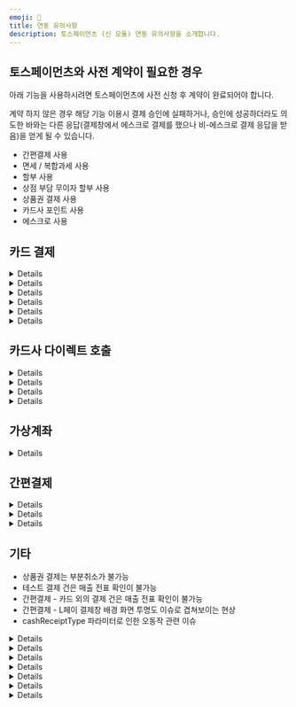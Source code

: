 ```yaml
---
emoji: 📍
title: 연동 유의사항
description: 토스페이먼츠 (신 모듈) 연동 유의사항을 소개합니다.
---
```





## 토스페이먼츠와 사전 계약이 필요한 경우

아래 기능을 사용하시려면 토스페이먼츠에 사전 신청 후 계약이 완료되어야 합니다.

계약 하지 않은 경우 해당 기능 이용시 결제 승인에 실패하거나, 승인에 성공하더라도 의도한 바와는 다른 응답(결제창에서 에스크로 결제를 했으나 비-에스크로 결제 응답을 받음)을 얻게 될 수 있습니다.

* 간편결제 사용
* 면세 / 복합과세 사용
* 할부 사용
* 상점 부담 무이자 할부 사용
* 상품권 결제 사용
* 카드사 포인트 사용
* 에스크로 사용

## 카드 결제

<Details>
<p slot="summary">appCard 파라미터는 일부 카드사에 대해서만 적용 됨</p>

토스페이먼츠의 경우 카드 결제시, 앱 카드로만 결제할 수 있도록 제한하는 appCard 파라미터를 지원하지만 지원 범위가 아래와 같이 제한적입니다.

* 지원 가능 카드: 국민, 농협, 롯데, 삼성, 신한, 현대, 우리, 하나
* 지원 불가 카드: 씨티

</Details>

<Details>
<p slot="summary">display.card_quota 파라미터는 다른 PG사와 다르게 동작 함</p>

display.card\_quota 파라미터로 결제창에 렌더링 될 할부 개월수 리스트를 제어할 수 있습니다. 다른 PG사는 전달한 값만 렌더링 되지만, 토스페이먼츠의 경우에는 토스페이먼츠 자체 정책에 따라 **일시불 \~ 전달한 값 중 최대값까지 모두 렌더링**됩니다.

*   예1. 일시불만 허용

    ```jsx
    display: {
      card_quota: [0]
    }
    ```
*   예2. 5개월만 허용

    ```jsx
    display: {
      card_quota: [5]
    }
    ```
*   예3. \[토스페이먼츠] 일시불 \~ 5개월까지 허용

    ```jsx
    display: {
      card_quota: [3, 5] // 3과 5 중에 최대값이 5이기 때문에 일시불 ~ 5개월까지 모두 렌더링 된다
    }
    ```
*   예3. \[타 PG사] 일시불 \~ 5개월까지 허용

    ```jsx
    display: {
      card_quota: [0, 1, 2, 3, 4, 5]
    }
    ```
* 예4. \[토스페이먼츠] 3개월과 5개월만 허용 → **불가능**
* 예5. \[타 PG사] 3개월과 5개월만 허용

</Details>

<Details>
<p slot="summary">무이자 할부가 적용 되어도 ISP 계열 카드로 결제시에는 “무이자” 표기가 되지 않음</p>

가맹점은 토스페이먼츠와 사전 계약 또는 카드사 정책에 따라 무이자 할부 기능을 사용할 수 있습니다. 이에 따라 결제창 내에서 각 카드 사별 최대 무이자 할부 개월수에 따라 할부 개월수 옆에 “무이자” 또는 “무”라고 표기 됩니다.

*   예1. 삼성카드 - 최대 3개월 무이자 할부 적용 → 3개월까지 “무” 표기\\

    <figure><img src="/gitbook-assets/ko/image (176).png" alt=""/><figcaption></figcaption></figure>

하지만 ISP 계열 카드의 경우에는 실제로 무이자가 적용된다고 하더라도 “무이자” 여부가 표기되지 않습니다.

*   예2. BC카드 - 최대 12개월 무이자 할부 적용 → 표기 없음 → 실제 결제 승인시 무이자 할부 적용은 됨\\

    <figure><img src="/gitbook-assets/ko/image (185).png" alt=""/><figcaption></figcaption></figure>

이는 ISP 계열 카드사 결제시 사용되는 페이북 앱 특성에 따른 것으로 실제 결제 승인시에는 정상적으로 무이자 할부가 적용됩니다.

</Details>

<Details>
<p slot="summary">할부 기간 선택 관련 이슈</p>

모바일 웹 - 카드 결제시 토스페이먼츠 결제창 내에서 간편결제의 경우 할부 기간 선택이 불가능하고, 간편결제 외의 모든 카드사의 경우엔 할부 기간 선택이 가능합니다.

* 모바일 웹 - 간편결제 외 카드사: 할부 기간 선택 가능\
  ![](</gitbook-assets/ko/image (178).png>)
* 모바일 웹 - 간편결제: 할부 기간 선택 불가능\
  ![](</gitbook-assets/ko/image (351).png>)

반면, PC - 카드 결제 - ISP계열의 경우에는 토스페이먼츠 결제창 내에서도 할부 기간 선택이 불가능 하며, 대신 ISP 페이북 팝업에서는 선택이 가능합니다.

* PC - 카드결제 - ISP 선택: 할부 기간 선택 불가능\
  <img src="/gitbook-assets/ko/image (184).png" alt="" data-size="original"/>
* PC - 카드결제 - ISP 선택 - 페이북 팝업: 할부 기간 선택 가능

다소 헷갈릴 수 있으나 간편결제는 간편결제 앱에서 할부 개월수를 선택할 수 있어 토스페이먼츠 결제창에서 선택할 수 없다는 토스 답변이 있었습니다.

</Details>

<Details>
<p slot="summary">카카오페이 13개월 이상 할부 개월수 불가능한 이슈</p>

카카오페이 자체에서 13개월 이상 할부 결제를 지원하지 않기 때문에, 카카오페이로는 최대 12개월까지 할부 결제가 가능합니다.

</Details>

<Details>
<p slot="summary">카카오페이 일부 카드의 경우 카드 정보를 확인할 수 없는 이슈</p>

카카오페이로 결제시 일부 카드(2022년 6월 이후 카드사 측에서 신규 생성 된 카드)의 경우, 카카오페이 → 토스페이먼츠로 카드 정보를 정상적으로 내려주지 않기 때문에 포트원 REST API로 결제내역 조회(GET /payments/{imp\_uid})시 카드사 정보(card\_code: 카드 코드, card\_name: 카드 이름)를 확인할 수 없습니다.

</Details>

## 카드사 다이렉트 호출

<Details>
<p slot="summary">고정 할부 개월수(card.direct.quota)를 보내지 않으면 무조건 일시불로 결제 됨</p>

토스페이먼츠는 카드사 다이렉트 호출시 **quota 값을 전달하지 않는 경우에는 무조건 일시불로 결제**가 됩니다.

따라서 카드사 다이렉트 호출시에는 반드시 구매자가 할부 개월수를 선택할 수 있는 UI/UX를 만들어주신 후 결제창 호출(IMP.request\_pay)시 card.direct.quota값을 넘겨야 합니다.

*   예1. 현대카드 다이렉트 호출 → 무조건 일시불로 결제 됨

    ```jsx
    card: {
      direct: {
        code: '367'
      }
    }
    ```

<!---->

*   예2. 삼성카드 다이렉트 호출 + 5개월 고정 할부 개월수 지정 → 5개월 할부 적용

    ```jsx
    {
      card: {
        direct: {
          code: '365',
          quota: 5
        }
      }
    }
    ```

</Details>

<Details>
<p slot="summary">고정 할부 개월수(card.direct.quota)를 보내도 카드 결제창에서 결제 될 할부 개월수를 확인할 수 없음</p>

카드사 다이렉트 호출시 quota 값을 보내도 **실제로 카드사 결제창에서는 결제시 적용 될 할부 개월수를 확인할 수 없습니다.** (물론 실제 승인시에는 전달한 quota값 만큼 할부 적용이 됨)

단, ISP 계열의 카드사인 경우에는 페이북 팝업에서 확인이 가능하며 이 값을 사용자가 변경 할 수는 없습니다.

*   예. BC카드 다이렉트 호출 + 5개월 고정 할부 개월수 지정\\

    <figure><img src="/gitbook-assets/ko/image (181).png" alt=""/><figcaption></figcaption></figure>

<pre class="language-javascript"><code class="lang-javascript">card: {
  direct: {
<strong>    code: '361',
</strong>    quota: 5
  }
}
</code></pre>

</Details>

<Details>
<p slot="summary">페이북을 통한 ISP 계열 카드 결제시, 카드 번호가 정상적으로 내려오지 않음</p>

페이북 통한 ISP 계열 카드 결제시 토스페이먼츠로부터 실제 카드 번호와 다른 9200으로 시작하는 카드 번호가 내려오고 있어 결제 승인 내역 조회(POST /payments/{imp\_uid})시 응답되는 카드 번호(card\_numer)가 정확하지 않습니다.

</Details>

<Details>
<p slot="summary">사파리 브라우저에서 ISP 계열 카드 결제 불가능</p>

사파리 브라우저에서 ISP 계열 카드 결제를 위한 페이북 팝업 호출에 이슈가 있습니다. 이는 토스페이먼츠 결제창에서 페이북으로 넘어가는 과정에서 발생하는 이슈로 포트원과는 무관합니다.

</Details>

## 가상계좌

<Details>
<p slot="summary">가상계좌 발급 완료시 예금주 명 알 수 없음</p>

토스페이먼츠는 가상계좌 발급 완료시 발급 된 가상계좌의 **예금주 명을 전달해주지 않습니다**. 따라서 포트원 REST API로 결제내역 조회(GET /payments/{imp\_uid})시 `vbank_holder`가 null로 전달됩니다.

실제 가상계좌 예금주 명은 토스페이먼츠와 계약된 가맹점 이름과 동일하다고 하니, 참고 부탁드립니다.

</Details>

## 간편결제

<Details>
<p slot="summary">대부분의 간편결제에 대해 결제 테스트 불가능</p>

토스페이먼츠는 SSGPAY, 네이버페이, 카카오페이, 페이코 등 대부분의 간편결제에 대해 결제 테스트 기능을 제공하고 있지 않습니다. 따라서 테스트용 설정으로 간편결제를 시도하면 `[PAY_PROCESS_ABORTED] Toss Payments와 계약된 결제수단(SSG)이 아닙니다.` 와 같은 에러 메시지가 리턴되면서 결제창이 호출되지 않습니다. 이 경우 토스페이먼츠와 실 상점 계약을 하여 실 상점 정보를 포트원 관리자페이지에 다시 등록한 후 시도하셔야 합니다.

</Details>

<Details>
<p slot="summary">카드 외 복합 결제 건에 대해서는 정확한 결제 수단 정보 확인 불가능</p>

간편결제로는 여러가지 결제수단으로 결제 할 수도 있고 각 결제 수단을 혼합하여 복합 결제를 할 수도 있습니다. 이때 토스페이먼츠는 구매자가 정확히 어떤 방식으로 결제했는지 데이터를 내려주지 않으며 그 내용은 아래와 같습니다.

1. 카드로 결제한 경우에는 카드 정보(카드사, 카드 유형 등)를 확인할 수 있습니다.
2. 하지만 카드 외의 결제 수단으로 결제를 한 경우에는, 결제 수단 세부 정보(어떤 은행, 포인트, 머니인지)를 확인할 수 없습니다.
3. 카드가 포함 된 결제 건인지 아닌지는 구분이 됩니다. 따라서 카드가 포함 된 결제 건이면 결제 수단을 `card` 로 기록합니다.
4. 하지만 계좌 / 포인트 / 머니 중 어떤 것으로 결제 됐는지 구분되지 않습니다. 따라서 카드가 포함 되지 않은 결제 건이면 결제 수단을 `point`로 기록합니다. 실제로 등록된 계좌로 결제 됐다고 하더라도 포인트나 머니로 결제 된 것과 구분되지 않기 때문에 결제 수단을 `trans`로 저장하지 않습니다.

</Details>

<Details>
<p slot="summary">고정 할부 개월수 적용해도 일시불과 함께 표기</p>

네이버페이, L페이, 토스페이, 삼성페이 등 일부 간편결제사의 경우 해당 간편결제사의 정책에 따라 **고정 할부 개월수를 설정하더라도 일시불과 함께 렌더링**됩니다.

*   예. 네이버페이 - 5개월 고정 할부 설정시, 일시불과 5개월 할부 모두 선택 가능

    ```jsx
    {
    	pay_method: 'naverpay',
    	display: {
    		card_quota: [5]
    	}
    }
    ```

    <figure><img src="/gitbook-assets/ko/image (179).png" alt=""/><figcaption></figcaption></figure>

</Details>

## 기타

* 상품권 결제는 부분취소가 불가능
* 테스트 결제 건은 매출 전표 확인이 불가능
* 간편결제 - 카드 외의 결제 건은 매출 전표 확인이 불가능
* 간편결제 - L페이 결제창 배경 화면 투명도 이슈로 겹쳐보이는 현상
* cashReceiptType 파라미터로 인한 오동작 관련 이슈

<Details>
<p slot="summary">지출증빙 발급번호 이슈</p>

bypass.cashReceiptType(현금성 결제시, 결제창 내에 현금영수증 발급 유형 설정 값)을 corporate(지출 증빙)으로 설정하고 결제창을 호출하면 토스페이먼츠 결제창에서 현금영수증 발급 유형이 “지출증빙”으로 표기되어있으나 발급 번호가 사업자등록번호가 아닌 주민등록번호로 설정되어있으며 이를 변경할 수 없는 토스 버그가 있습니다. 따라서 구매자는 현금영수증 발급 유형을 지출증빙용이 아닌 소득공제용이나 미발행으로 바꿔서 선택한 후 다시 지출증빙용을 선택해야합니다.

<img src="/gitbook-assets/ko/image (180).png" alt="" data-size="original"/>

</Details>

<Details>
<p slot="summary">간편결제 - SSG페이 결제시 토스페이먼츠 결제창에서 휴대폰 번호를 입력하지 않아도 다음으로 넘어가는 이슈</p>

간편결제 - SSG페이 결제시 토스페이먼츠 결제창에서 휴대폰 번호를 입력해야 구매자의 휴대폰에 깔린 SSG 페이 앱에서 푸쉬 알림이 오면서 결제를 할 수 있는데, 현재 토스페이먼츠 결제창에서 휴대폰 번호를 입력하지 않아도 다음 단계로 이동되기 때문에 구매자는 이 경우 무한 대기를 하게 됩니다. 휴대폰 번호를 입력을 하지 않은 경우엔 다음 단계로 이동할 수 없도록 토스 측의 조치가 필요합니다.![](</gitbook-assets/ko/image (188).png>)

</Details>

<Details>
<p slot="summary">삼성페이 결제 중단시 결제창 잘림 현상</p>

삼성페이 결제창 렌더링 후 장시간 대기했다가 우측 상단 X 버튼을 눌러 결제 프로세스를 중단하면 아래와 같이 잘린 화면이 렌더링됩니다. 가로 스크롤도 동작하지 않아(스크롤은 움직이지만 화면은 고정) 사용자 경험이 다소 저해됩니다.

<img src="/gitbook-assets/ko/image (177).png" alt="" data-size="original"/>

</Details>

<Details>
<p slot="summary">현금영수증 발급 API 호출시 유효성 검사를 하지 않음</p>

예를 들어 현금영수증 발급 유형(type)을 소득공제(person)으로 보내고 현금영수증 발급 번호(identifier)를 사업자 등록번호로 보내면 실제로는 현금영수증 발급에 실패해야하지만 토스페이먼츠에서 유효성 검사를 하지 않아 그대로 성공 응답을 보내고 있습니다.

따라서 원활한 현금영수증 발급을 위해서는 현금영수증 발급 API 호출시 현금영수증 정보를 정확하게 입력하셔야 합니다.

</Details>

<Details>
<p slot="summary">사파리 / 파이어폭스 브라우저 내 팝업 블로커 이슈</p>

사파리 / 파이어폭스 브라우저에서 설정에서 팝업이 차단되어있는 경우 페이북 결제시 팝업이 뜨지 않아 결제 진행이 되지 않거나 가상계좌 발급이나 휴대폰 소액결제시 승인에 실패하는 등 결제가 원활하게 진행되지 않을 수 있으니, 반드시 팝업을 해제하시고 시도해주시기 바랍니다.

</Details>

<Details>
<p slot="summary">IE 브라우저 - 카드결제 - 페이코 선택시 아래와 같이 결제창이 잘리는 이슈</p>

이에 대해 토스로부터 “IE 에서 fade out 이 되고 있으므로 수정에 우선순위를 두기 어려울것 같습니다.”라는 답변을 받았습니다.

</Details>

<Details>
<p slot="summary">IE 브라우저 결제 중단시 에러 메시지 인코딩 이슈</p>

IE 브라우저에서 결제 중단(결제 승인/실패 이전에 결제창을 명시적으로 닫을때)시 토스페이먼츠로부터 아래와 같이 인코딩 된 에러 메시지가 전달되는 이슈가 있습니다. (이를 디코딩해보면 “사용자가결제를취소하였습니다”라는 메시지)

`%EC%82%AC%EC%9A%A9%EC%9E%90%EA%B0%80 %EA%B2%B0%EC%A0%9C%EB%A5%BC %EC%B7%A8%EC%86%8C%ED%95%98%EC%98%80%EC%8A%B5%EB%8B%88%EB%8B%A4`

이에 대해 토스로부터 “IE 의 인코딩 이슈라서 저희가 수정해 드리기가 애매하고, 내부적으로 IE 는 fadeout 되어 더 이상 공식적으로 지원을 하지 않고 있습니다.”라는 답변을 받았습니다.

</Details>

